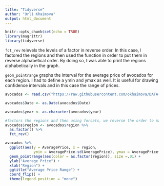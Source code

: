 ```yaml
---
title: "Tidyverse"
author: "Orli Khaimova"
output: html_document
---
```



```r
knitr::opts_chunk$set(echo = TRUE)
library(magrittr)
library(tidyverse)
```

`fct_rev` relevels the levels of a factor in reverse order. In this case, I factored the regions and then used the function in order to put them in reverse alphabetical order. By doing so, I was able to print the regions alphabetically in the graph.

`geom_pointrange` graphs the interval for the average price of avocados for each region. I had to define a ymin and ymax as well. It is useful for drawing confidence intervals and in this case the range of prices.

```r
avocados <- read.csv("https://raw.githubusercontent.com/okhaimova/DATA-607/master/avocado.csv")

avocados$Date <- as.Date(avocados$Date)

avocados$year <- as.character(avocados$year)

#factors the regions and then using forcats, we reverse the order to make it z-a
avocados$region <- avocados$region %>%
  as.factor() %>%
  fct_rev()

avocados %>% 
  ggplot(aes(y = AveragePrice, x = region, 
             ymin = AveragePrice-sd(AveragePrice), ymax = AveragePrice+sd(AveragePrice))) +
  geom_pointrange(aes(color = as.factor(region)), size =.01) +
  ylab("Average Price") +
  xlab("Region") +
  ggtitle("Average Price Range") +
  coord_flip() +
  theme(legend.position = "none")
```

